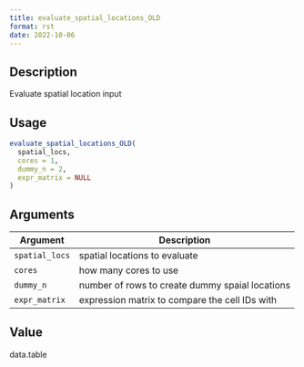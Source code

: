 ```yaml
--- 
title: evaluate_spatial_locations_OLD 
format: rst 
date: 2022-10-06 
--- 
```


## Description

Evaluate spatial location input


## Usage

```r
evaluate_spatial_locations_OLD(
  spatial_locs,
  cores = 1,
  dummy_n = 2,
  expr_matrix = NULL
)
```


## Arguments

Argument      |Description
------------- |----------------
`spatial_locs`     |     spatial locations to evaluate
`cores`     |     how many cores to use
`dummy_n`     |     number of rows to create dummy spaial locations
`expr_matrix`     |     expression matrix to compare the cell IDs with


## Value

data.table


